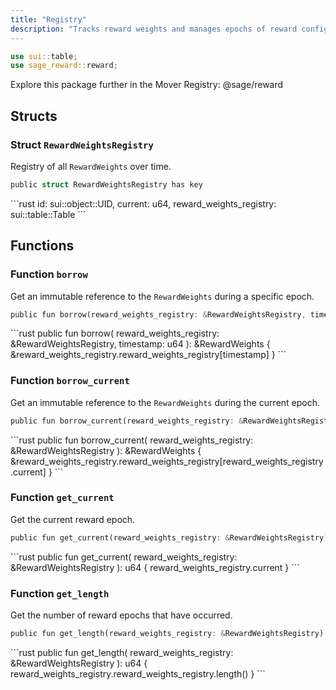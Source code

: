 ```yaml
---
title: "Registry"
description: "Tracks reward weights and manages epochs of reward configurations."
---
```


```rust
use sui::table;
use sage_reward::reward;
```

<Tip>
  Explore this package further in the Mover Registry: @sage/reward
</Tip>

## Structs

### Struct `RewardWeightsRegistry`

Registry of all `RewardWeights` over time.

```rust
public struct RewardWeightsRegistry has key
```

<Expandable title="Fields">
  ```rust
    id: sui::object::UID,
    current: u64,
    reward_weights_registry: sui::table::Table<u64, RewardWeights>
  ```
</Expandable>

## Functions

### Function `borrow`

Get an immutable reference to the `RewardWeights` during a specific epoch.

```rust
public fun borrow(reward_weights_registry: &RewardWeightsRegistry, timestamp: u64): &RewardWeights
```

<Expandable title="Implementation">
  ```rust
    public fun borrow(
        reward_weights_registry: &RewardWeightsRegistry,
        timestamp: u64
    ): &RewardWeights {
        &reward_weights_registry.reward_weights_registry[timestamp]
    }
  ```
</Expandable>

### Function `borrow_current`

Get an immutable reference to the `RewardWeights` during the current epoch.

```rust
public fun borrow_current(reward_weights_registry: &RewardWeightsRegistry): &RewardWeights
```

<Expandable title="Implementation">
  ```rust
    public fun borrow_current(
        reward_weights_registry: &RewardWeightsRegistry
    ): &RewardWeights {
        &reward_weights_registry.reward_weights_registry[reward_weights_registry.current]
    }
  ```
</Expandable>

### Function `get_current`

Get the current reward epoch.

```rust
public fun get_current(reward_weights_registry: &RewardWeightsRegistry): u64
```

<Expandable title="Implementation">
  ```rust
    public fun get_current(
        reward_weights_registry: &RewardWeightsRegistry
    ): u64 {
        reward_weights_registry.current
    }
  ```
</Expandable>

### Function `get_length`

Get the number of reward epochs that have occurred.

```rust
public fun get_length(reward_weights_registry: &RewardWeightsRegistry): u64
```

<Expandable title="Implementation">
  ```rust
    public fun get_length(
        reward_weights_registry: &RewardWeightsRegistry
    ): u64 {
        reward_weights_registry.reward_weights_registry.length()
    }
  ```
</Expandable>